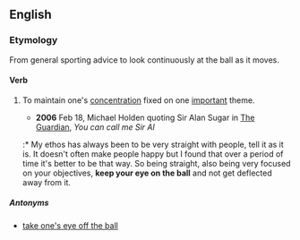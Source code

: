 ==English==

===Etymology===
From general sporting advice to look continuously at the ball as it moves.

====Verb====
{{rfc-level|Verb at L4+ not in L3 Ety section}}
{{infl|en|verb|head=[[keep]] one's [[eye]] on the [[ball]]}}

# {{idiom}} To maintain one's [[concentration]] fixed on one [[important]] theme.
#* '''2006''' Feb 18,  Michael Holden quoting Sir Alan Sugar in [[w:The Guardian|The Guardian]], ''You can call me Sir Al''
#:* My ethos has always been to be very straight with people, tell it as it is. It doesn't often make people happy but I found that over a period of time it's better to be that way. So being straight, also being very focused on your objectives, '''keep your eye on the ball''' and not get deflected away from it.

=====Antonyms=====
* [[take one's eye off the ball]]